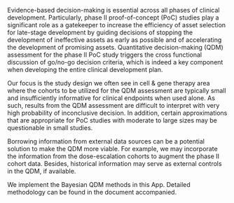 Evidence-based decision-making is essential across all phases of clinical development.
Particularly, phase II proof-of-concept (PoC) studies play a significant role as a gatekeeper to increase the efficiency of asset selection for late-stage development by guiding decisions of stopping the development of ineffective assets as early as possible and of accelerating the development of promising assets. 
Quantitative decision-making (QDM) assessment for the phase II PoC study triggers the cross functional discussion of go/no-go decision criteria, which is indeed a key component when developing the entire clinical development plan.

Our focus is the study design we often see in cell \& gene therapy area where the cohorts to be utilized for the QDM assessment are typically small and insufficiently informative for clinical endpoints when used alone.
As such, results from the QDM assessment are difficult to interpret with very high probability of inconclusive decision. 
In addition, certain approximations that are appropriate for PoC studies with moderate to large sizes may be questionable in small studies.

Borrowing information from external data sources can be a potential solution to make the QDM more viable. For example, we may incorporate the information from the dose-escalation cohorts to augment the phase II cohort data. Besides, historical information may serve as external controls in the QDM, if available. 

We implement the Bayesian QDM methods in this App.
Detailed methodology can be found in the document accompanied.